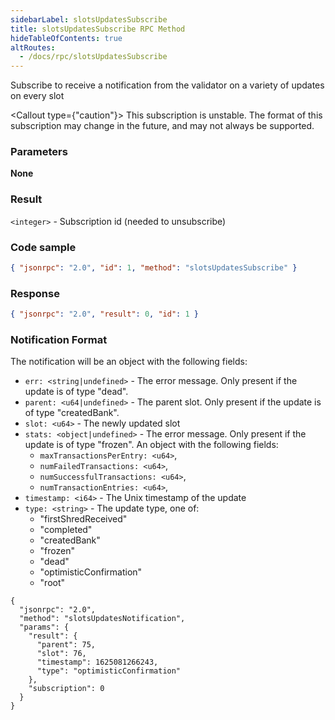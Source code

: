 ```yaml
---
sidebarLabel: slotsUpdatesSubscribe
title: slotsUpdatesSubscribe RPC Method
hideTableOfContents: true
altRoutes:
  - /docs/rpc/slotsUpdatesSubscribe
---
```


Subscribe to receive a notification from the validator on a variety of updates
on every slot

<Callout type={"caution"}>
  This subscription is unstable. The format of this subscription may change in
  the future, and may not always be supported.
</Callout>

<DocSideBySide>

<DocLeftSide>

### Parameters

**None**

### Result

`<integer>` - Subscription id (needed to unsubscribe)

</DocLeftSide>

<DocRightSide>

### Code sample

```json
{ "jsonrpc": "2.0", "id": 1, "method": "slotsUpdatesSubscribe" }
```

### Response

```json
{ "jsonrpc": "2.0", "result": 0, "id": 1 }
```

</DocRightSide>
</DocSideBySide>

### Notification Format

The notification will be an object with the following fields:

- `err: <string|undefined>` - The error message. Only present if the update is
  of type "dead".
- `parent: <u64|undefined>` - The parent slot. Only present if the update is of
  type "createdBank".
- `slot: <u64>` - The newly updated slot
- `stats: <object|undefined>` - The error message. Only present if the update is
  of type "frozen". An object with the following fields:
  - `maxTransactionsPerEntry: <u64>`,
  - `numFailedTransactions: <u64>`,
  - `numSuccessfulTransactions: <u64>`,
  - `numTransactionEntries: <u64>`,
- `timestamp: <i64>` - The Unix timestamp of the update
- `type: <string>` - The update type, one of:
  - "firstShredReceived"
  - "completed"
  - "createdBank"
  - "frozen"
  - "dead"
  - "optimisticConfirmation"
  - "root"

```shell
{
  "jsonrpc": "2.0",
  "method": "slotsUpdatesNotification",
  "params": {
    "result": {
      "parent": 75,
      "slot": 76,
      "timestamp": 1625081266243,
      "type": "optimisticConfirmation"
    },
    "subscription": 0
  }
}
```
